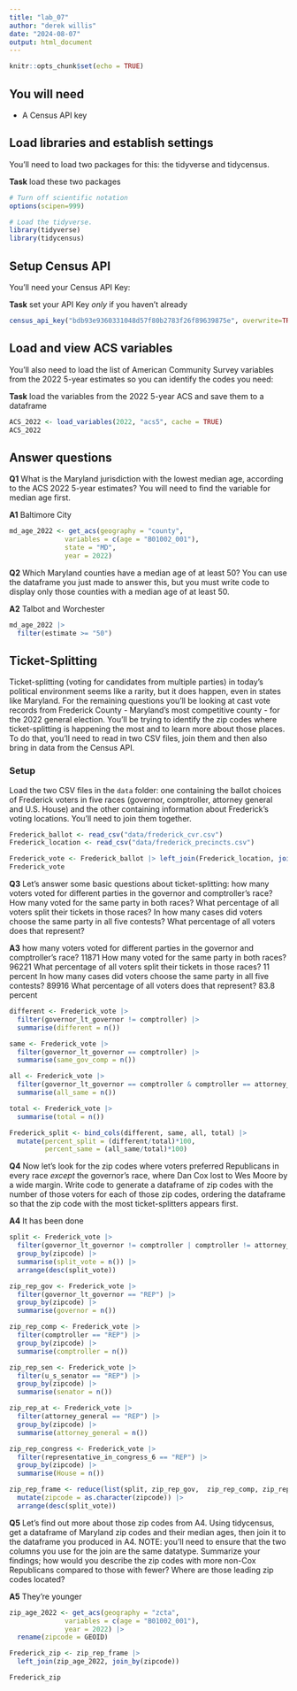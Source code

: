 ```yaml
---
title: "lab_07"
author: "derek willis"
date: "2024-08-07"
output: html_document
---
```


```r
knitr::opts_chunk$set(echo = TRUE)
```

## You will need

-   A Census API key

## Load libraries and establish settings

You'll need to load two packages for this: the tidyverse and tidycensus.

**Task** load these two packages

```r
# Turn off scientific notation
options(scipen=999)

# Load the tidyverse.
library(tidyverse)
library(tidycensus)
```

## Setup Census API

You'll need your Census API Key:

**Task** set your API Key *only* if you haven't already

```r
census_api_key("bdb93e9360331048d57f80b2783f26f89639875e", overwrite=TRUE)
```

## Load and view ACS variables

You'll also need to load the list of American Community Survey variables from the 2022 5-year estimates so you can identify the codes you need:

**Task** load the variables from the 2022 5-year ACS and save them to a dataframe

```r
ACS_2022 <- load_variables(2022, "acs5", cache = TRUE)
ACS_2022
```

## Answer questions

**Q1** What is the Maryland jurisdiction with the lowest median age, according to the ACS 2022 5-year estimates? You will need to find the variable for median age first.

**A1** Baltimore City

```r
md_age_2022 <- get_acs(geography = "county",
              variables = c(age = "B01002_001"),
              state = "MD",
              year = 2022)
```

**Q2** Which Maryland counties have a median age of at least 50? You can use the dataframe you just made to answer this, but you must write code to display only those counties with a median age of at least 50.

**A2** Talbot and Worchester

```r
md_age_2022 |>
  filter(estimate >= "50")
```

## Ticket-Splitting

Ticket-splitting (voting for candidates from multiple parties) in today's political environment seems like a rarity, but it does happen, even in states like Maryland. For the remaining questions you'll be looking at cast vote records from Frederick County - Maryland's most competitive county - for the 2022 general election. You'll be trying to identify the zip codes where ticket-splitting is happening the most and to learn more about those places. To do that, you'll need to read in two CSV files, join them and then also bring in data from the Census API.

### Setup

Load the two CSV files in the `data` folder: one containing the ballot choices of Frederick voters in five races (governor, comptroller, attorney general and U.S. House) and the other containing information about Frederick's voting locations. You'll need to join them together.

```r
Frederick_ballot <- read_csv("data/frederick_cvr.csv")
Frederick_location <- read_csv("data/frederick_precincts.csv")

Frederick_vote <- Frederick_ballot |> left_join(Frederick_location, join_by(precinct))
Frederick_vote
```

**Q3** Let's answer some basic questions about ticket-splitting: how many voters voted for different parties in the governor and comptroller's race? How many voted for the same party in both races? What percentage of all voters split their tickets in those races? In how many cases did voters choose the same party in all five contests? What percentage of all voters does that represent?

**A3** how many voters voted for different parties in the governor and comptroller's race? 11871
How many voted for the same party in both races? 96221
What percentage of all voters split their tickets in those races? 11 percent
In how many cases did voters choose the same party in all five contests? 89916
What percentage of all voters does that represent? 83.8 percent

```r
different <- Frederick_vote |> 
  filter(governor_lt_governor != comptroller) |>
  summarise(different = n())

same <- Frederick_vote |> 
  filter(governor_lt_governor == comptroller) |>
  summarise(same_gov_comp = n())

all <- Frederick_vote |> 
  filter(governor_lt_governor == comptroller & comptroller == attorney_general & attorney_general == u_s_senator & u_s_senator == representative_in_congress_6) |>
  summarise(all_same = n())

total <- Frederick_vote |> 
  summarise(total = n())

Frederick_split <- bind_cols(different, same, all, total) |>
  mutate(percent_split = (different/total)*100,
         percent_same = (all_same/total)*100)
```

**Q4** Now let's look for the zip codes where voters preferred Republicans in every race *except* the governor's race, where Dan Cox lost to Wes Moore by a wide margin. Write code to generate a dataframe of zip codes with the number of those voters for each of those zip codes, ordering the dataframe so that the zip code with the most ticket-splitters appears first.

**A4** It has been done

```r
split <- Frederick_vote |> 
  filter(governor_lt_governor != comptroller | comptroller != attorney_general | attorney_general != u_s_senator | u_s_senator != representative_in_congress_6) |>
  group_by(zipcode) |>
  summarise(split_vote = n()) |>
  arrange(desc(split_vote))

zip_rep_gov <- Frederick_vote |>
  filter(governor_lt_governor == "REP") |>
  group_by(zipcode) |>
  summarise(governor = n())

zip_rep_comp <- Frederick_vote |>
  filter(comptroller == "REP") |>
  group_by(zipcode) |>
  summarise(comptroller = n())

zip_rep_sen <- Frederick_vote |>
  filter(u_s_senator == "REP") |>
  group_by(zipcode) |>
  summarise(senator = n())

zip_rep_at <- Frederick_vote |>
  filter(attorney_general == "REP") |>
  group_by(zipcode) |>
  summarise(attorney_general = n())

zip_rep_congress <- Frederick_vote |>
  filter(representative_in_congress_6 == "REP") |>
  group_by(zipcode) |>
  summarise(House = n())

zip_rep_frame <- reduce(list(split, zip_rep_gov,  zip_rep_comp, zip_rep_at, zip_rep_sen, zip_rep_congress), left_join, join_by(zipcode)) |>
  mutate(zipcode = as.character(zipcode)) |>
  arrange(desc(split_vote))
```

**Q5** Let's find out more about those zip codes from A4. Using tidycensus, get a dataframe of Maryland zip codes and their median ages, then join it to the dataframe you produced in A4. NOTE: you'll need to ensure that the two columns you use for the join are the same datatype. Summarize your findings; how would you describe the zip codes with more non-Cox Republicans compared to those with fewer? Where are those leading zip codes located?

**A5** They're younger

```r
zip_age_2022 <- get_acs(geography = "zcta",
              variables = c(age = "B01002_001"),
              year = 2022) |>
  rename(zipcode = GEOID)

Frederick_zip <- zip_rep_frame |>
  left_join(zip_age_2022, join_by(zipcode))

Frederick_zip
```
